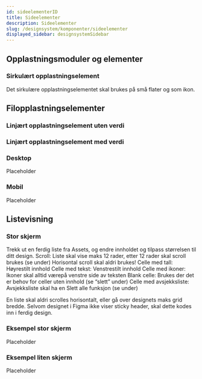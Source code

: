 ```yaml
---
id: sideelementerID
title: Sideelementer
description: Sideelementer
slug: /designsystem/komponenter/sideelementer
displayed_sidebar: designsystemSidebar
---
```


## Opplastningsmoduler og elementer

### Sirkulært opplastningselement
Det sirkulære opplastningselementet skal brukes på små flater og som ikon.


<div class="loader loader--blue loader--size"></div>
<div class="loader loader--green loader--size"></div>
<div class="loader__background__box">
    <div class="white--loader loader--white loader--size loader--pos--white"></div>
</div>


## Filopplastningselementer

### Linjært opplastningselement uten verdi

<div class="progressbar__container">
    <div class="progressbar"></div>
</div>

### Linjært opplastningselement med verdi

<div class="progressbar__container">
    <div class="progressbar demo"></div>
</div>

### Desktop

<p>Placeholder</p>

### Mobil

<p>Placeholder</p>

## Listevisning

### Stor skjerm
Trekk ut en ferdig liste fra Assets, og endre innholdet og tilpass størrelsen til ditt design.
Scroll: Liste skal vise maks 12 rader, etter 12 rader skal scroll brukes (se under)
Horisontal scroll skal aldri brukes!
Celle med tall: Høyrestilt innhold
Celle med tekst: Venstrestilt innhold
Celle med ikoner:  Ikoner skal alltid værepå venstre side av teksten
Blank celle: Brukes der det er behov for celler uten innhold (se “slett” under)
Celle med avsjekksliste: Avsjekksliste skal ha en Slett alle funksjon (se under)

En liste skal aldri scrolles horisontalt, eller gå over designets maks grid bredde.
Selvom designet i Figma ikke viser sticky header, skal dette kodes inn i ferdig design.

### Eksempel stor skjerm

<p>Placeholder</p>

### Eksempel liten skjerm

<p>Placeholder</p>
